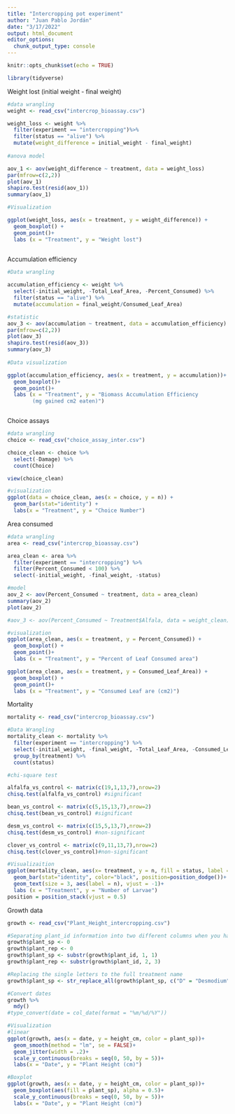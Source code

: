 ```yaml
---
title: "Intercropping pot experiment"
author: "Juan Pablo Jordán"
date: "3/17/2022"
output: html_document
editor_options: 
  chunk_output_type: console
---
```


```r
knitr::opts_chunk$set(echo = TRUE)
```

```r
library(tidyverse)

```

Weight lost (initial weight - final weight)
```r

#data wrangling
weight <- read_csv("intercrop_bioassay.csv")

weight_loss <- weight %>% 
  filter(experiment == "intercropping")%>% 
  filter(status == "alive") %>% 
  mutate(weight_difference = initial_weight - final_weight) 
  
#anova model

aov_1 <- aov(weight_difference ~ treatment, data = weight_loss)
par(mfrow=c(2,2))
plot(aov_1)
shapiro.test(resid(aov_1))
summary(aov_1)

#Visualization

ggplot(weight_loss, aes(x = treatment, y = weight_difference)) +
  geom_boxplot() +
  geom_point()+
  labs (x = "Treatment", y = "Weight lost")
  

```


Accumulation efficiency

```r

#Data wrangling

accumulation_efficiency <- weight %>% 
  select(-initial_weight, -Total_Leaf_Area, -Percent_Consumed) %>% 
  filter(status == "alive") %>% 
  mutate(accumulation = final_weight/Consumed_Leaf_Area)

#statistic
aov_3 <- aov(accumulation ~ treatment, data = accumulation_efficiency)
par(mfrow=c(2,2))
plot(aov_3)
shapiro.test(resid(aov_3))
summary(aov_3) 
  
#Data visualization

ggplot(accumulation_efficiency, aes(x = treatment, y = accumulation))+
  geom_boxplot()+
  geom_point()+
  labs (x = "Treatment", y = "Biomass Accumulation Efficiency
        (mg gained cm2 eaten)")



```

Choice assays
```r
#data wrangling
choice <- read_csv("choice_assay_inter.csv")

choice_clean <- choice %>% 
  select(-Damage) %>%
  count(Choice) 

view(choice_clean)

#visualization
ggplot(data = choice_clean, aes(x = choice, y = n)) +
  geom_bar(stat="identity") +
  labs(x = "Treatment", y = "Choice Number")

```

Area consumed

```r

#data wrangling
area <- read_csv("intercrop_bioassay.csv")

area_clean <- area %>% 
  filter(experiment == "intercropping") %>%
  filter(Percent_Consumed < 100) %>% 
  select(-initial_weight, -final_weight, -status) 

#model
aov_2 <- aov(Percent_Consumed ~ treatment, data = area_clean)
summary(aov_2)
plot(aov_2)

#aov_3 <- aov(Percent_Consumed ~ Treatment$Alfala, data = weight_clean)

#visualization
ggplot(area_clean, aes(x = treatment, y = Percent_Consumed)) +
  geom_boxplot() +
  geom_point()+
  labs (x = "Treatment", y = "Percent of Leaf Consumed area")

ggplot(area_clean, aes(x = treatment, y = Consumed_Leaf_Area)) +
  geom_boxplot() +
  geom_point()+
  labs (x = "Treatment", y = "Consumed Leaf are (cm2)")

```


Mortality
```r
mortality <- read_csv("intercrop_bioassay.csv")

#Data Wrangling
mortality_clean <- mortality %>% 
  filter(experiment == "intercropping") %>% 
  select(-initial_weight, -final_weight, -Total_Leaf_Area, -Consumed_Leaf_Area, -Percent_Consumed) %>% 
  group_by(treatment) %>% 
  count(status)

#chi-square test

alfalfa_vs_control <- matrix(c(19,1,13,7),nrow=2)
chisq.test(alfalfa_vs_control) #significant

bean_vs_control <- matrix(c(5,15,13,7),nrow=2)
chisq.test(bean_vs_control) #significant

desm_vs_control <- matrix(c(15,5,13,7),nrow=2)
chisq.test(desm_vs_control) #non-significant

clover_vs_control <- matrix(c(9,11,13,7),nrow=2)
chisq.test(clover_vs_control)#non-significant

#Visualizaition 
ggplot(mortality_clean, aes(x= treatment, y = n, fill = status, label = n))+
  geom_bar(stat="identity", color="black", position=position_dodge())+
  geom_text(size = 3, aes(label = n), vjust = -1)+
  labs (x = "Treatment", y = "Number of Larvae")
position = position_stack(vjust = 0.5)

```

Growth data
```r
growth <- read_csv("Plant_Height_intercropping.csv")

#Separating plant_id information into two different columns when you have no spaces
growth$plant_sp <- 0
growth$plant_rep <- 0
growth$plant_sp <- substr(growth$plant_id, 1, 1)
growth$plant_rep <- substr(growth$plant_id, 2, 3)

#Replacing the single letters to the full treatment name
growth$plant_sp <- str_replace_all(growth$plant_sp, c("D" = "Desmodium", "A" = "Alfalfa", "B" = "Bean", "R" = "Red Clover", "M" = "Maize"))

#Convert dates
growth %>% 
  mdy()
#type_convert(date = col_date(format = "%m/%d/%Y"))

#Visualization
#linear
ggplot(growth, aes(x = date, y = height_cm, color = plant_sp))+
  geom_smooth(method = "lm", se = FALSE)+
  geom_jitter(width = .2)+
  scale_y_continuous(breaks = seq(0, 50, by = 5))+
  labs(x = "Date", y = "Plant Height (cm)")

#Boxplot
ggplot(growth, aes(x = date, y = height_cm, color = plant_sp))+
  geom_boxplot(aes(fill = plant_sp), alpha = 0.5)+
  scale_y_continuous(breaks = seq(0, 50, by = 5))+
  labs(x = "Date", y = "Plant Height (cm)")
```

